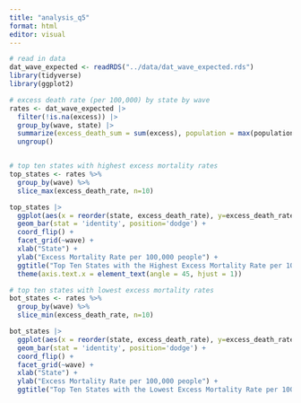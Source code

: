 ```yaml
---
title: "analysis_q5"
format: html
editor: visual
---
```


```r
# read in data
dat_wave_expected <- readRDS("../data/dat_wave_expected.rds")
library(tidyverse)
library(ggplot2)
```

```r
# excess death rate (per 100,000) by state by wave
rates <- dat_wave_expected |>
  filter(!is.na(excess)) |>
  group_by(wave, state) |>
  summarize(excess_death_sum = sum(excess), population = max(population), excess_death_rate = excess_death_sum/population * 100000) |>
  ungroup()


# top ten states with highest excess mortality rates
top_states <- rates %>%
  group_by(wave) %>%
  slice_max(excess_death_rate, n=10)

top_states |>
  ggplot(aes(x = reorder(state, excess_death_rate), y=excess_death_rate, fill=state)) +
  geom_bar(stat = 'identity', position='dodge') +
  coord_flip() +
  facet_grid(~wave) +
  xlab("State") +
  ylab("Excess Mortality Rate per 100,000 people") +
  ggtitle("Top Ten States with the Highest Excess Mortality Rate per 100,000\nPeople by COVID-19 Wave") +
  theme(axis.text.x = element_text(angle = 45, hjust = 1))


```

```r
# top ten states with lowest excess mortality rates
bot_states <- rates %>%
  group_by(wave) %>%
  slice_min(excess_death_rate, n=10)

bot_states |>
  ggplot(aes(x = reorder(state, excess_death_rate), y=excess_death_rate, fill=state)) +
  geom_bar(stat = 'identity', position='dodge') +
  coord_flip() +
  facet_grid(~wave) +
  xlab("State") +
  ylab("Excess Mortality Rate per 100,000 people") +
  ggtitle("Top Ten States with the Lowest Excess Mortality Rate per 100,000\nPeople by COVID-19 Wave") 


```
